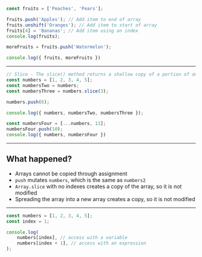 

```javascript Array Modification & Mutation
const fruits = ['Peaches', 'Pears'];

fruits.push('Apples'); // Add item to end of array
fruits.unshift('Oranges'); // Add item to start of array
fruits[4] = 'Bananas'; // Add item using an index
console.log(fruits);

moreFruits = fruits.push('Watermelon');

console.log({ fruits, moreFruits })
```

---



```javascript Safely Operating
// Slice - The slice() method returns a shallow copy of a portion of an array into a new array object 
const numbers = [1, 2, 3, 4, 5];
const numbersTwo = numbers;
const numbersThree = numbers.slice(3);

numbers.push(6);

console.log({ numbers, numbersTwo, numbersThree });

const numbersFour = [...numbers, 11];
numbersFour.push(10);
console.log({ numbers, numbersFour })
```

---


## What happened?

- Arrays cannot be copied through assignment
- `push` mutates `numbers`, which is the same as `numbers2`
- `Array.slice` with no indexes creates a copy of the array, so it is not modified
- Spreading the array into a new array creates a copy, so it is not modified


---

```javascript Accessing single array elements
const numbers = [1, 2, 3, 4, 5];
const index = 1;

console.log(
    numbers[index], // access with a variable
    numbers[index + 1], // access with an expression
);
```
